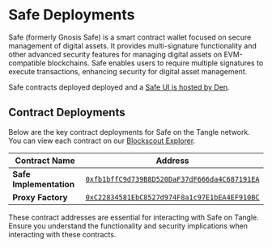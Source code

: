 # Safe Deployments

Safe (formerly Gnosis Safe) is a smart contract wallet focused on secure management of digital assets. It provides multi-signature functionality and other advanced security features for managing digital assets on EVM-compatible blockchains. Safe enables users to require multiple signatures to execute transactions, enhancing security for digital asset management.

Safe contracts deployed deployed and a [Safe UI is hosted by Den](https://safe.onchainden.com/welcome?chain=tnt).

## Contract Deployments

Below are the key contract deployments for Safe on the Tangle network. You can view each contract on our [Blockscout Explorer](https://explorer.tangle.tools/).

| Contract Name           | Address                                                                                                                          |
| ----------------------- | -------------------------------------------------------------------------------------------------------------------------------- |
| **Safe Implementation** | [`0xfb1bffC9d739B8D520DaF37dF666da4C687191EA`](https://explorer.tangle.tools/address/0xfb1bffC9d739B8D520DaF37dF666da4C687191EA) |
| **Proxy Factory**       | [`0xC22834581EbC8527d974F8a1c97E1bEA4EF910BC`](https://explorer.tangle.tools/address/0xC22834581EbC8527d974F8a1c97E1bEA4EF910BC) |

These contract addresses are essential for interacting with Safe on Tangle. Ensure you understand the functionality and security implications when interacting with these contracts.
